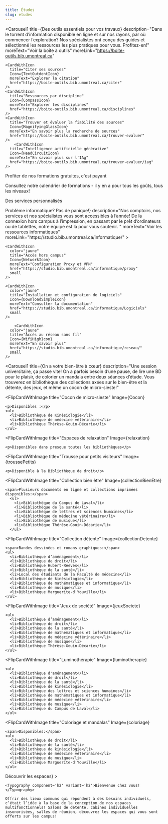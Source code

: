 ```yaml
---
title: Études
slug: etudes
---
```




<SuperHero
  title="On inspire la réussite"
  imageName='etudes'
/>

<Section>

  <Carousel1 
    title={<Typography component="h2" variant="h2">Des outils essentiels pour vos travaux</Typography>}
    description="Dans le torrent d’information disponible en ligne et sur nos rayons, par où commencer l’exploration? Nos spécialistes ont conçu des guides et sélectionné les ressources les plus pratiques pour vous. Profitez-en!"
    moreText="Voir la boîte à outils"
    moreLink="https://boite-outils.bib.umontreal.ca"
  >
    <CardWithIcon
      title="Citer ses sources"
      Icon={TextOutdentIcon}
      moreText="Explorer la citation"
      href="https://boite-outils.bib.umontreal.ca/citer"
    />
    <CardWithIcon
      title="Ressources par discipline"
      Icon={CompassIcon}
      moreText="Explorer les disciplines"
      href="https://boite-outils.bib.umontreal.ca/disciplines"
    />
    <CardWithIcon
      title="Trouver et évaluer la fiabilité des sources"
      Icon={MagnifyingGlassIcon}
      moreText="En savoir plus la recherche de sources"
      href="https://boite-outils.bib.umontreal.ca/trouver-evaluer"
    />
        <CardWithIcon
      title="Intelligence artificielle générative"
      Icon={HeadCircuitIcon}
      moreText="En savoir plus sur l'IAg"
      href="https://boite-outils.bib.umontreal.ca/trouver-evaluer/iag"
    />
  </Carousel1>

</Section>

<Section bg="bleu100">

<Typography component="h2" variant="h2">Profiter de nos formations gratuites, c'est payant</Typography>

  Consultez notre calendrier de formations - il y en a pour tous les goûts, tous les niveaux!

  <ListeFormations moreText="Toutes nos formations" moreLink="https://calendrier.bib.umontreal.ca/calendar?cid=7690&t=m&d=0000-00-00&cal=7690&inc=0" />

</Section>

<Section bg='vertFonce'>

  <Typography component="h2" variant="h2"> Des services personnalisés</Typography>


  <RichList bg="vertFonce">
    <RichListItemWithLink 
      title="Accueil en bibliothèque"
      description="Notre équipe est présente en bibliothèques pour répondre à vos questions sur place - passez nous voir au comptoir!"
      href="../nous-joindre#bibliotheques-et-points-de-service"
      color="vertFonce"
    />
    <RichListItemWithLink 
      title="Clavardage"
      description="Même à distance, notre équipe n'est qu'à un clic! Nous sommes là pour répondre à vos questions, vous aider à repérer un document, ou vous guider dans l’utilisation de nos ressources, de nos logiciels. Besoin de soutien informatique à distance? C’est aussi par ici!."
      href="../nous-joindre/clavarder"
      color="vertFonce"
    />
    <RichListItemWithLink 
      title="Rendez-vous avec nos spécialistes"
      description="Nous proposons du soutien individuel pour trouver et utiliser de l’information et en informatique. Découvrez ou approfondissez les notions à votre rythme avec un membre de notre équipe. "
      href="../nous-joindre/notre-equipe"
      color="vertFonce"
    />
    <RichListItemWithLink 
      title="Services pour les cycles supérieurs"
      description="Jumelage avec un ou une bibliothécaire, dépôt dans Papyrus, mise en page de votre thèse ou mémoire, matinées de rédaction… nous sommes là pour vous accompagner tout au long de votre parcours aux cycles supérieurs, de la recherche à la publication. "
      href="../recherche"
      color="vertFonce"
    />
    <RichListItemWithLink 
      title="Service Accessibilité"
      description="L’accès à la documentation dont vous avez besoin est notre priorité. Tout au long de votre parcours universitaire, nous chercherons ou produirons pour vous des formats accessibles, en plus de vous offrir des équipements et des logiciels adaptés. "
      href="../service-accessibilite"
      color="vertFonce"
    />
  </RichList>

</Section>

<Section>
  <Carousel1
    title={<Typography component="h2" variant="h2">Problème informatique? Pas de panique!</Typography>}
    description="Nos comptoirs, nos services et nos spécialistes vous sont accessibles à l’année! De la connexion hors campus à l’impression, en passant par le prêt d’ordinateurs ou de tablettes, notre équipe est là pour vous soutenir. "
    moreText="Voir les ressources informatiques"
    moreLink="https://studio.bib.umontreal.ca/informatique/"
  >

  <CardWithIcon
      color="jaune"
      title="Accès à distance aux logiciels"
      Icon={PlugsIcon}
      moreText="En savoir plus"
      href="https://studio.bib.umontreal.ca/informatique/connexion-distance"
      small
    />

    <CardWithIcon
      color="jaune"
      title="Accès hors campus"
      Icon={NetworkIcon}
      moreText="Configuration Proxy et VPN"
      href="https://studio.bib.umontreal.ca/informatique/proxy"
      small
    />

    <CardWithIcon
      color="jaune"
      title="Installation et configuration de logiciels"
      Icon={DownloadSimpleIcon}
      moreText="Consulter la documentation"
      href="https://studio.bib.umontreal.ca/informatique/Logiciels"
      small
    />

        <CardWithIcon
      color="jaune"
      title="Accès au réseau sans fil"
      Icon={WifiHighIcon}
      moreText="En savoir plus"
      href="https://studio.bib.umontreal.ca/informatique/reseau/"
      small
    />
    
  </Carousel1>

</Section>

<Section bg="bleu100">

  <Carousel1
    title={<Typography component="h2" variant="h2" id="bien-etre">On a votre bien-être à cœur</Typography>}
    description="Une session universitaire, ça passe vite! On a parfois besoin d’une pause, de lire une BD pour le plaisir, de colorier un mandala entre deux séances d’étude. Vous trouverez en bibliothèque des collections axées sur le bien-être et la détente, des jeux, et même un cocon de micro-sieste!"
  >
  
  <FlipCardWithImage
    title="Cocon de micro-sieste"
    Image={Cocon}
  >
    <p>Disponibles :</p>
    <ul>
      <li>Bibliothèque de Kinésiologie</li> 
      <li>Bibliothèque de médecine vétérinaire</li>
      <li>Bibliothèque Thérèse-Gouin-Décarie</li>
    </ul>
  </FlipCardWithImage>

  <FlipCardWithImage
    title="Espaces de relaxation"
    Image={relaxation}
  >
    <p>Disponibles dans presque toutes les bibliothèques</p>
  </FlipCardWithImage>

  <FlipCardWithImage
    title="Trousse pour petits visiteurs"
    Image={troussePetits}
   >
    <p>Disponible à la Bibliothèque de droit</p>
  </FlipCardWithImage>

  <FlipCardWithImage
    title="Collection bien être"
    Image={collectionBienEtre}
  >
    <span>Plusieurs documents en ligne et collections imprimées disponibles:</span>
      <ul>
        <li>Bibliothèque du Campus de Laval</li>
        <li>Bibliothèque de la santé</li>
        <li>Bibliothèque de lettres et sciences humaines</li>
        <li>Bibliothèque de médecine vétérinaire</li>
        <li>Bibliothèque de musique</li>
        <li>Bibliothèque Thérèse-Gouin-Décarie</li>
      </ul>
  </FlipCardWithImage>

  <FlipCardWithImage
    title="Collection détente"
    Image={collectionDetente}
  >
    <span>Bandes dessinées et romans graphiques:</span>
    <ul>
      <li>Bibliothèque d’aménagement</li>
      <li>Bibliothèque de droit</li>
      <li>Bibliothèque Hubert-Reeves</li>
      <li>Bibliothèque de la santé</li>
      <li>Local des étudiants de la Faculté de médecine</li>
      <li>Bibliothèque de kinésiologie</li>
      <li>Bibliothèque de mathématiques et informatique</li>
      <li>Bibliothèque de musique</li>
      <li>Bibliothèque Marguerite-d'Youville</li>
    </ul>
  </FlipCardWithImage>

  <FlipCardWithImage
    title="Jeux de société"
    Image={jeuxSociete}
  >
    <ul>
      <li>Bibliothèque d’aménagement</li>
      <li>Bibliothèque de droit</li>
      <li>Bibliothèque de la santé</li>
      <li>Bibliothèque de mathématiques et informatique</li>
      <li>Bibliothèque de médecine vétérinaire</li>
      <li>Bibliothèque de musique</li>
      <li>Bibliothèque Thérèse-Gouin-Décarie</li>
    </ul>
  </FlipCardWithImage>

  <FlipCardWithImage
    title="Luminothérapie"
    Image={luminotherapie}
  >
    <ul>
      <li>Bibliothèque d'aménagement</li>
      <li>Bibliothèque de droit</li>
      <li>Bibliothèque de la santé</li>
      <li>Bibliothèque de kinésiologie</li>
      <li>Bibliothèque des lettres et sciences humaines</li>
      <li>Bibliothèque de mathématiques et informatique</li>
      <li>Bibliothèque de médecine vétérinaire</li>
      <li>Bibliothèque de musique</li>
      <li>Bibliothèque du Campus de Laval</li>
    </ul>
  </FlipCardWithImage>

  <FlipCardWithImage
    title="Coloriage et mandalas"
    Image={coloriage}
  >
    <span>Disponibles:</span>
    <ul>
      <li>Bibliothèque de droit</li>
      <li>Bibliothèque de la santé</li>
      <li>Bibliothèque de kinésiologie</li>
      <li>Bibliothèque de médecine vétérinaire</li>
      <li>Bibliothèque de musique</li>
      <li>Bibliothèque Marguerite-d'Youville</li>
    </ul>
  </FlipCardWithImage>


  </Carousel1>
</Section>

<Section>
  <HeroWithImage
    Image={imageBienvenue}
    footer={<Button primary href='../espaces/'>Découvrir les espaces</Button>}
  >

    <Typography component='h2' variant='h2'>Bienvenue chez vous!</Typography>

    Offrir des lieux communs qui répondent à des besoins individuels, c’était l’idée à la base de la conception de nos espaces multifonctionnels! Salons de détente, cabines individuelles insonorisées, salles de réunion, découvrez les espaces qui vous sont offerts sur les campus!

  </HeroWithImage>
</Section>
